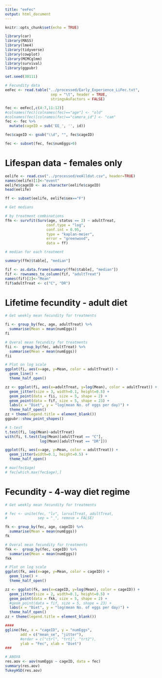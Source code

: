 ```yaml
---
title: "eeFec"
output: html_document
---
```


```r
knitr::opts_chunk$set(echo = TRUE)

library(car)
library(MASS)
library(lme4)
library(tidyverse)
library(cowplot)
library(MCMCglmm)
library(survival)
library(ggpubr)

set.seed(30111)
```

```r
# Fecundity data
eeFec <- read.table("../processed/Early_Experience_LiFec.txt",
                     sep = "\t", header = TRUE,
                     stringsAsFactors = FALSE) 

fec <- eeFec[,c(4:7,11:12)]
#colnames(fec)[colnames(fec)=="age"] <- "old"
#colnames(fec)[colnames(fec)=="camera_id"] <- "cam"
fec <- fec %>% 
  mutate(cageID = sub('EE_', '', id))

fec$cageID <- gsub("\\d", "", fec$cageID)

fec <- subset(fec, fec$numEggs>0)
```

# Lifespan data - females only

```r
eelife <- read.csv("../processed/eeAlldat.csv", header=TRUE)
names(eelife)[1]<-"event"
eelife$cageID <- as.character(eelife$cageID)
head(eelife)

ff <- subset(eelife, eelife$sex=="F")

# Get medians

# by treatment combinations
ffm <- survfit(Surv(age, status == 2) ~ adultTreat,
                   conf.type = "log", 
                   conf.int = 0.95,
                   type = "kaplan-meier",
                   error = "greenwood",
                   data = ff)

# median for each treatment

summary(ffm)$table[, "median"]

fif <- as.data.frame(summary(ffm)$table[, "median"])
fif <- rownames_to_column(fif, "adultTreat")
names(fif)[2]<-"Mean"
fif$adultTreat <- c("C", "DR")

```

# Lifetime fecundity - adult diet

```r

# Get weekly mean fecundity for treatments

fi <- group_by(fec, age, adultTreat) %>% 
  summarise(Mean = mean(numEggs))
fi

# Overal mean fecundity for treatments
fii <-  group_by(fec, adultTreat) %>%
  summarise(Mean = mean(numEggs))
fii

# Plot on log scale
ggplot(fi, aes(x=age, y=Mean, color = adultTreat)) + 
  geom_line() +
  theme_half_open()

zz <- ggplot(fi, aes(x=adultTreat, y=log(Mean), color = adultTreat)) + 
  geom_jitter(size = 3, width=0.1, height=0.5) +
  geom_point(data = fii, size = 5, shape = 2) +
  geom_point(data = fif, size = 5, shape = 23) +
  labs(x = "Diet", y = "log(mean No. of eggs per day)") +
  theme_half_open()
zz + theme(legend.title = element_blank())
ggpubr::show_point_shapes()

# t-test
t.test(fi, log(Mean)~adultTreat)
with(fi, t.test(log(Mean)[adultTreat == "C"], 
                log(Mean)[adultTreat == "DR"]))

ggplot(fi, aes(x=age, y=Mean, color = adultTreat)) + 
  geom_jitter(width=0.1, height=0.5) +
  theme_half_open()

# max(fec$age)
# fec[which.max(fec$age),]
```

# Fecundity - 4-way diet regime

```r
# Get weekly mean fecundity for treatments

# fec <- unite(fec, "lv", larvalTreat, adultTreat, 
#              sep = "_", remove = FALSE)

fk <- group_by(fec, age, cageID) %>% 
  summarise(Mean = mean(numEggs))
fk

# Overal mean fecundity for treatments
fkk <-  group_by(fec, cageID) %>%
  summarise(Mean = mean(numEggs))
fkk

# Plot on log scale
ggplot(fk, aes(x=age, y=Mean, color = cageID)) + 
  geom_line() +
  theme_half_open()

zz <- ggplot(fk, aes(x=cageID, y=log(Mean), color = cageID)) + 
  geom_jitter(size = 2, width=0.1, height=0.5) +
  geom_point(data = fkk, size = 5, shape = 2) +
  #geom_point(data = fif, size = 5, shape = 23) +
  labs(x = "Diet", y = "log(mean No. of eggs per day)") +
  theme_half_open()
zz + theme(legend.title = element_blank())

####
ggline(fec, x = "cageID", y = "numEggs", 
       add = c("mean_se", "jitter"), 
       #order = c("ctrl", "trt1", "trt2"),
       ylab = "Fec", xlab = "Diet")
###

# ANOVA
res.aov <- aov(numEggs ~ cageID, data = fec)
summary(res.aov)
TukeyHSD(res.aov)
```




